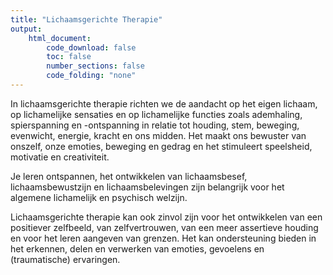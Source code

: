 ```yaml
---
title: "Lichaamsgerichte Therapie"
output:
    html_document:
        code_download: false
        toc: false
        number_sections: false
        code_folding: "none"
---
```


In lichaamsgerichte therapie richten we de aandacht op het eigen lichaam, op lichamelijke sensaties en op lichamelijke functies zoals ademhaling, spierspanning en -ontspanning in relatie tot houding, stem, beweging, evenwicht, energie, kracht en ons midden. Het maakt ons bewuster van onszelf, onze emoties, beweging en gedrag en het stimuleert speelsheid, motivatie en creativiteit.  

Je leren ontspannen, het ontwikkelen van lichaamsbesef, lichaamsbewustzijn en lichaamsbelevingen zijn belangrijk voor het algemene lichamelijk en psychisch welzijn.

Lichaamsgerichte therapie kan ook zinvol zijn voor het ontwikkelen van een positiever zelfbeeld, van zelfvertrouwen, van een meer assertieve houding en voor het leren aangeven van grenzen. Het kan ondersteuning bieden in het erkennen, delen en verwerken van emoties, gevoelens en (traumatische) ervaringen.

